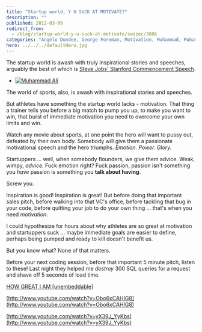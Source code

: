 ```yaml
---
title: "Startup world, Y U SUCK AT MOTIVATE?"
description: ""
published: 2012-03-09
redirect_from:
  - /blog/startup-world-y-u-suck-at-motivate/swizec/3886
categories: "Angelo Dundee, George Foreman, Motivation, Muhammad, Muhammad Ali, Steve Jobs, Sugar Ray Leonard, Uncategorized"
hero: ../../../defaultHero.jpg
---
```


The startup world is awash with truly inspirational stories and speeches, arguably the best of which is [Steve Jobs' Stanford Commencement Speech](http://www.youtube.com/watch?v=UF8uR6Z6KLc).

- [![Muhammad Ali](https://swizec.com/wp-content/uploads/2012/03/11968304_gal3.jpg "Muhammad Ali")](http://www.rottentomatoes.com/celebrity/muhammad_ali)

The world of sports, also, is awash with inspirational stories and speeches.

But athletes have something the startup world lacks - motivation. That thing a trainer tells you before a big match to pump you up, to make you want to win, that burst of immediate motivation you need to overcome your own limits and win.

Watch any movie about sports, at one point the hero will want to pussy out, defeated by their own body. Somebody will give them a passionate motivational speech and the hero triumphs. _Emotion_. _Power. Glory._

Startuppers ... well, when somebody flounders, we give them advice. Weak, wimpy, _advice._ Fuck emotion right? Fuck passion, passion isn't something you _have_ passion is something you **talk about having**.

Screw you.

Inspiration is good! Inspiration is great! But before doing that important sales pitch, before walking into that VC's office, before tackling that bug in your code, before quitting your job to do your own thing ... that's when you need _motivation_.

I could hypothesize for hours about why athletes are so great at motivation and startuppers suck ... maybe immediate goals are easier to define, perhaps being pumped and ready to kill doesn't benefit us.

But you know what? None of that matters.

Before your next coding session, before that important 5 minute pitch, listen to these! Last night they helped me _destroy_ 300 SQL queries for a request and shave off 5 seconds of load time.

[HOW GREAT I AM \[unembeddable\]](http://www.youtube.com/watch?v=V6xLYt265ZM "HOW GREAT I AM [unembeddable]")

[http://www.youtube.com/watch?v=Obo6xCAHIG8](http://www.youtube.com/watch?v=Obo6xCAHIG8)

[http://www.youtube.com/watch?v=yX39J_YyKbs](http://www.youtube.com/watch?v=yX39J_YyKbs)

